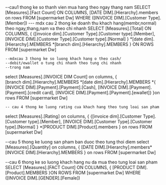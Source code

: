 --cau1 thong ke so thanh vien mua hang theo ngay thang nam
SELECT
    [Measures].[Fact Count] ON COLUMNS,
	[DATE DIM].[Hierarchy].members on rows
FROM 
    [supermarket Dw]
WHERE
    ([INVOICE DIM].[Customer Type].[Member])
--- mdx cau 2 thong ke doanh thu khach hang(membr,normal) theo ngay,thang,nam va theo chi nhanh
SELECT 
    [Measures].[Total] ON COLUMNS,
    {
	{[invoice dim].[Customer Type].[Customer type].[Member],
	[INVOICE DIM].[Customer Type].[Customer type].[Normal] }
	*[date dim].[Hierarchy].MEMBERS
	*[branch dim].[Hierarchy].MEMBERS } ON ROWS
FROM 
    [supermarket Dw]

	--mdxcau 3 thong ke so luong khach hang o theo cash/
	--debit/ewallet o tung chi nhanh theo tung chi nhanh
	--trong nam
select 
 [Measures].[INVOICE DIM Count] on columns, 
 {	
	[branch dim].[Hierarchy].MEMBERS
	*[date dim].[Hierarchy].MEMBERS
	*{ [INVOICE DIM].[Payment].[Payment].[Cash],
	 [INVOICE DIM].[Payment].[Payment].[credit card],
	 [INVOICE DIM].[Payment].[Payment].[ewallet]}
	}on rows
FROM 
    [supermarket Dw]

	-- cau 4 thong ke luong rating cua khach hang theo tung loai san pham

select
[Measures].[Rating]  on columns,
{
{[invoice dim].[Customer Type].[Customer type].[Member],
	[INVOICE DIM].[Customer Type].[Customer type].[Normal] }
	*[PRODUCT DIM].[Product].members
} on rows
FROM 
    [supermarket Dw]

--cau 5 thong ke luong san pham ban duoc theo tung thoi diem
select [Measures].[Quantity] on columns,
{
	[DATE DIM].[Hierarchy].members*[INVOICE DIM].[Hierarchy].MEMBERS
} on rows
FROM 
    [supermarket Dw]

--cau 6 thong ke so luong khach hang nu da mua theo tung loai san pham
SELECT [Measures].[FACT Count] ON COLUMNS,
{
	[PRODUCT DIM].[Product].MEMBERS
}ON ROWS
FROM 
    [supermarket Dw]
WHERE
    ([INVOICE DIM].[GENDER].[Female])




